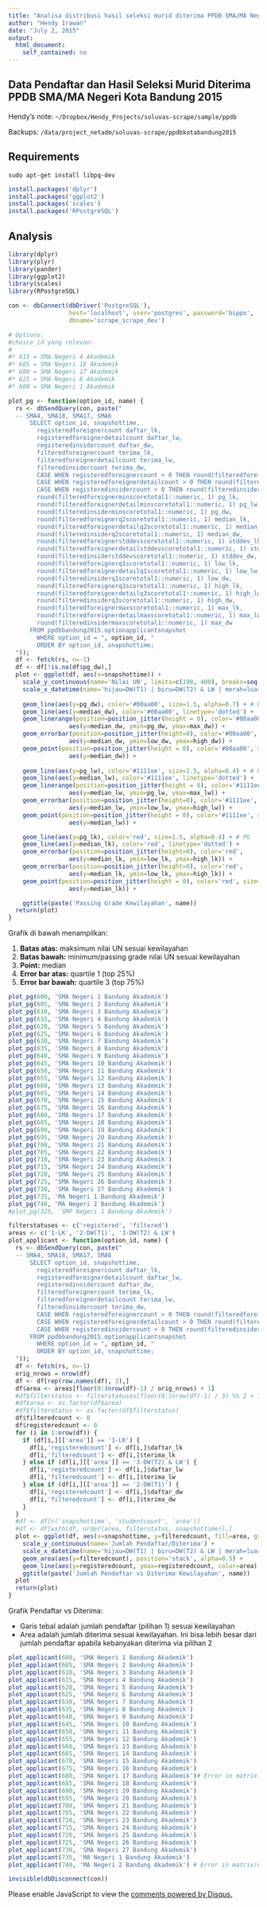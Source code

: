 ```yaml
---
title: "Analisa distribusi hasil seleksi murid diterima PPDB SMA/MA Negeri Kota Bandung 2015"
author: "Hendy Irawan"
date: "July 2, 2015"
output:
  html_document:
    self_contained: no
---
```


## Data Pendaftar dan Hasil Seleksi Murid Diterima PPDB SMA/MA Negeri Kota Bandung 2015

Hendy's note: `~/Dropbox/Hendy_Projects/soluvas-scrape/sample/ppdb`

Backups: `/data/project_netadm/soluvas-scrape/ppdbkotabandung2015`

## Requirements

```
sudo apt-get install libpq-dev
```

```r
install.packages('dplyr')
install.packages('ggplot2')
install.packages('scales')
install.packages('RPostgreSQL')
```

## Analysis

```r
library(dplyr)
library(plyr)
library(pander)
library(ggplot2)
library(scales)
library(RPostgreSQL)
```

```r
con <- dbConnect(dbDriver('PostgreSQL'),
                 host='localhost', user='postgres', password='bippo',
                 dbname='scrape_scrape_dev')

# Options:
#choice_id yang relevan:
#
#* 615 = SMA Negeri 4 Akademik
#* 685 = SMA Negeri 18 Akademik
#* 680 = SMA Negeri 17 Akademik
#* 625 = SMA Negeri 6 Akademik
#* 600 = SMA Negeri 1 Akademik

plot_pg <- function(option_id, name) {
  rs <- dbSendQuery(con, paste("
  -- SMA4, SMA18, SMA17, SMA6
      SELECT option_id, snapshottime,
        registeredforeignercount daftar_lk,
        registeredforeignerdetailcount daftar_lw,
        registeredinsidercount daftar_dw,
        filteredforeignercount terima_lk,
        filteredforeignerdetailcount terima_lw,
        filteredinsidercount terima_dw,
        CASE WHEN registeredforeignercount > 0 THEN round(filteredforeignercount*100/registeredforeignercount) || '%' ELSE '' END rasio_terima_lk,
        CASE WHEN registeredforeignerdetailcount > 0 THEN round(filteredforeignerdetailcount*100/registeredforeignerdetailcount) || '%' ELSE '' END rasio_terima_lw,
        CASE WHEN registeredinsidercount > 0 THEN round(filteredinsidercount*100/registeredinsidercount) || '%' ELSE '' END rasio_terima_dw,
        round(filteredforeignerminscoretotal1::numeric, 1) pg_lk,
        round(filteredforeignerdetailminscoretotal1::numeric, 1) pg_lw,
        round(filteredinsiderminscoretotal1::numeric, 1) pg_dw,
        round(filteredforeignerq2scoretotal1::numeric, 1) median_lk,
        round(filteredforeignerdetailq2scoretotal1::numeric, 1) median_lw,
        round(filteredinsiderq2scoretotal1::numeric, 1) median_dw,
        round(filteredforeignerstddevscoretotal1::numeric, 1) stddev_lk,
        round(filteredforeignerdetailstddevscoretotal1::numeric, 1) stddev_lw,
        round(filteredinsiderstddevscoretotal1::numeric, 1) stddev_dw,
        round(filteredforeignerq1scoretotal1::numeric, 1) low_lk,
        round(filteredforeignerdetailq1scoretotal1::numeric, 1) low_lw,
        round(filteredinsiderq1scoretotal1::numeric, 1) low_dw,
        round(filteredforeignerq3scoretotal1::numeric, 1) high_lk,
        round(filteredforeignerdetailq3scoretotal1::numeric, 1) high_lw,
        round(filteredinsiderq3scoretotal1::numeric, 1) high_dw,
        round(filteredforeignermaxscoretotal1::numeric, 1) max_lk,
        round(filteredforeignerdetailmaxscoretotal1::numeric, 1) max_lw,
        round(filteredinsidermaxscoretotal1::numeric, 1) max_dw
      FROM ppdbbandung2015.optionapplicantsnapshot
        WHERE option_id = ", option_id, "
        ORDER BY option_id, snapshottime;
  "));
  df <- fetch(rs, n=-1)
  df <- df[!is.na(df$pg_dw),]
  plot <- ggplot(df, aes(x=snapshottime)) +
    scale_y_continuous(name='Nilai UN', limits=c(190, 400), breaks=seq(150, 400, by=10)) +
    scale_x_datetime(name='hijau=DW(T1) | biru=DW(T2) & LW | merah=luar kota') +
    
    geom_line(aes(y=pg_dw), color='#00aa00', size=1.5, alpha=0.7) + # PG
    geom_line(aes(y=median_dw), color='#00aa00', linetype='dotted') +
    geom_linerange(position=position_jitter(height = 0), color='#00aa00', size=0.2,
                 aes(y=median_dw, ymin=pg_dw, ymax=max_dw)) +
    geom_errorbar(position=position_jitter(height=0), color='#00aa00', size=1,
                 aes(y=median_dw, ymin=low_dw, ymax=high_dw)) +
    geom_point(position=position_jitter(height = 0), color='#00aa00', size=4, alpha=0.5,
                 aes(y=median_dw)) +
    
    geom_line(aes(y=pg_lw), color='#1111ee', size=1.5, alpha=0.4) + # PG
    geom_line(aes(y=median_lw), color='#1111ee', linetype='dotted') +
    geom_linerange(position=position_jitter(height = 0), color='#1111ee', size=0.2,
                 aes(y=median_lw, ymin=pg_lw, ymax=max_lw)) +
    geom_errorbar(position=position_jitter(height=0), color='#1111ee',
                 aes(y=median_lw, ymin=low_lw, ymax=high_lw)) +
    geom_point(position=position_jitter(height = 0), color='#1111ee', size=4, alpha=0.5,
                 aes(y=median_lw)) +

    geom_line(aes(y=pg_lk), color='red', size=1.5, alpha=0.4) + # PG
    geom_line(aes(y=median_lk), color='red', linetype='dotted') +
    geom_errorbar(position=position_jitter(height=0), color='red',
                 aes(y=median_lk, ymin=low_lk, ymax=high_lk)) +
    geom_errorbar(position=position_jitter(height=0), color='red',
                 aes(y=median_lk, ymin=low_lk, ymax=high_lk)) +
    geom_point(position=position_jitter(height = 0), color='red', size=4, alpha=0.5,
                 aes(y=median_lk)) +

    ggtitle(paste('Passing Grade Kewilayahan', name))
  return(plot)
}
```

Grafik di bawah menampilkan:

1. **Batas atas:** maksimum nilai UN sesuai kewilayahan
2. **Batas bawah:** minimum/passing grade nilai UN sesuai kewilayahan
3. **Point:** median
4. **Error bar atas:** quartile 1 (top 25%)
5. **Error bar bawah:** quartile 3 (top 75%)

```r
plot_pg(600, 'SMA Negeri 1 Bandung Akademik')
plot_pg(605, 'SMA Negeri 2 Bandung Akademik')
plot_pg(610, 'SMA Negeri 3 Bandung Akademik')
plot_pg(615, 'SMA Negeri 4 Bandung Akademik')
plot_pg(620, 'SMA Negeri 5 Bandung Akademik')
plot_pg(625, 'SMA Negeri 6 Bandung Akademik')
plot_pg(630, 'SMA Negeri 7 Bandung Akademik')
plot_pg(635, 'SMA Negeri 8 Bandung Akademik')
plot_pg(640, 'SMA Negeri 9 Bandung Akademik')
plot_pg(645, 'SMA Negeri 10 Bandung Akademik')
plot_pg(650, 'SMA Negeri 11 Bandung Akademik')
plot_pg(655, 'SMA Negeri 12 Bandung Akademik')
plot_pg(660, 'SMA Negeri 13 Bandung Akademik')
plot_pg(665, 'SMA Negeri 14 Bandung Akademik')
plot_pg(670, 'SMA Negeri 15 Bandung Akademik')
plot_pg(675, 'SMA Negeri 16 Bandung Akademik')
plot_pg(680, 'SMA Negeri 17 Bandung Akademik')
plot_pg(685, 'SMA Negeri 18 Bandung Akademik')
plot_pg(690, 'SMA Negeri 19 Bandung Akademik')
plot_pg(695, 'SMA Negeri 20 Bandung Akademik')
plot_pg(700, 'SMA Negeri 21 Bandung Akademik')
plot_pg(705, 'SMA Negeri 22 Bandung Akademik')
plot_pg(710, 'SMA Negeri 23 Bandung Akademik')
plot_pg(715, 'SMA Negeri 24 Bandung Akademik')
plot_pg(720, 'SMA Negeri 25 Bandung Akademik')
plot_pg(725, 'SMA Negeri 26 Bandung Akademik')
plot_pg(730, 'SMA Negeri 27 Bandung Akademik')
plot_pg(735, 'MA Negeri 1 Bandung Akademik')
plot_pg(740, 'MA Negeri 2 Bandung Akademik')
#plot_pg(325, 'SMP Negeri 1 Bandung Akademik')
```

```r
filterstatuses <- c('registered', 'filtered')
areas <- c('1-LK', '2-DW(T1)', '3-DW(T2) & LW')
plot_applicant <- function(option_id, name) {
  rs <- dbSendQuery(con, paste("
  -- SMA4, SMA18, SMA17, SMA6
      SELECT option_id, snapshottime,
        registeredforeignercount daftar_lk,
        registeredforeignerdetailcount daftar_lw,
        registeredinsidercount daftar_dw,
        filteredforeignercount terima_lk,
        filteredforeignerdetailcount terima_lw,
        filteredinsidercount terima_dw,
        CASE WHEN registeredforeignercount > 0 THEN round(filteredforeignercount*100/registeredforeignercount) || '%' ELSE '' END rasio_terima_lk,
        CASE WHEN registeredforeignerdetailcount > 0 THEN round(filteredforeignerdetailcount*100/registeredforeignerdetailcount) || '%' ELSE '' END rasio_terima_lw,
        CASE WHEN registeredinsidercount > 0 THEN round(filteredinsidercount*100/registeredinsidercount) || '%' ELSE '' END rasio_terima_dw
      FROM ppdbbandung2015.optionapplicantsnapshot
        WHERE option_id = ", option_id, "
        ORDER BY option_id, snapshottime;
  "));
  df <- fetch(rs, n=-1)
  orig_nrows = nrow(df)
  df <- df[rep(row.names(df), 3),]
  df$area <- areas[floor(0:(nrow(df)-1) / orig_nrows) + 1]
  #df$filterstatus <- filterstatuses[floor(0:(nrow(df)-1) / 3) %% 2 + 1]
  #df$area <- as.factor(df$area)
  #df$filterstatus <- as.factor(df$filterstatus)
  df$filteredcount <- 0
  df$registeredcount <- 0
  for (i in 1:nrow(df)) {
    if (df[i,][['area']] == '1-LK') {
      df[i,'registeredcount'] <- df[i,]$daftar_lk
      df[i,'filteredcount'] <- df[i,]$terima_lk
    } else if (df[i,][['area']] == '3-DW(T2) & LW') {
      df[i,'registeredcount'] <- df[i,]$daftar_lw
      df[i,'filteredcount'] <- df[i,]$terima_lw
    } else if (df[i,][['area']] == '2-DW(T1)') {
      df[i,'registeredcount'] <- df[i,]$daftar_dw
      df[i,'filteredcount'] <- df[i,]$terima_dw
    }
  }
  #df <- df[c('snapshottime', 'studentcount', 'area')]
  #df <- df[with(df, order(area, filterstatus, snapshottime)),]
  plot <- ggplot(df, aes(x=snapshottime, y=filteredcount, fill=area, group=area)) +
    scale_y_continuous(name='Jumlah Pendaftar/Diterima') +
    scale_x_datetime(name='hijau=DW(T1) | biru=DW(T2) & LW | merah=luar kota') +
    geom_area(aes(y=filteredcount), position='stack', alpha=0.5) +
    geom_line(aes(y=registeredcount, ymax=registeredcount, color=area), size=2, position=position_stack()) +
    ggtitle(paste('Jumlah Pendaftar vs Diterima Kewilayahan', name))
  plot
  return(plot)
}
```

Grafik Pendaftar vs Diterima:

* Garis tebal adalah jumlah pendaftar (pilihan 1) sesuai kewilayahan
* Area adalah jumlah diterima sesuai kewilayahan. Ini bisa lebih besar dari jumlah pendaftar
    apabila kebanyakan diterima via pilihan 2

```r
plot_applicant(600, 'SMA Negeri 1 Bandung Akademik')
plot_applicant(605, 'SMA Negeri 2 Bandung Akademik')
plot_applicant(610, 'SMA Negeri 3 Bandung Akademik')
plot_applicant(615, 'SMA Negeri 4 Bandung Akademik')
plot_applicant(620, 'SMA Negeri 5 Bandung Akademik')
plot_applicant(625, 'SMA Negeri 6 Bandung Akademik')
plot_applicant(630, 'SMA Negeri 7 Bandung Akademik')
plot_applicant(635, 'SMA Negeri 8 Bandung Akademik')
plot_applicant(640, 'SMA Negeri 9 Bandung Akademik')
plot_applicant(645, 'SMA Negeri 10 Bandung Akademik')
plot_applicant(650, 'SMA Negeri 11 Bandung Akademik')
plot_applicant(655, 'SMA Negeri 12 Bandung Akademik')
plot_applicant(660, 'SMA Negeri 13 Bandung Akademik')
plot_applicant(665, 'SMA Negeri 14 Bandung Akademik')
plot_applicant(670, 'SMA Negeri 15 Bandung Akademik')
plot_applicant(675, 'SMA Negeri 16 Bandung Akademik')
plot_applicant(680, 'SMA Negeri 17 Bandung Akademik')# Error in matrix(value, n, p) :   'data' must be of a vector type, was 'NULL'
plot_applicant(685, 'SMA Negeri 18 Bandung Akademik')
plot_applicant(690, 'SMA Negeri 19 Bandung Akademik')
plot_applicant(695, 'SMA Negeri 20 Bandung Akademik')
plot_applicant(700, 'SMA Negeri 21 Bandung Akademik')
plot_applicant(705, 'SMA Negeri 22 Bandung Akademik')
plot_applicant(710, 'SMA Negeri 23 Bandung Akademik')
plot_applicant(715, 'SMA Negeri 24 Bandung Akademik')
plot_applicant(720, 'SMA Negeri 25 Bandung Akademik')
plot_applicant(725, 'SMA Negeri 26 Bandung Akademik')
plot_applicant(730, 'SMA Negeri 27 Bandung Akademik')
plot_applicant(735, 'MA Negeri 1 Bandung Akademik')
plot_applicant(740, 'MA Negeri 2 Bandung Akademik') # Error in matrix(value, n, p) :   'data' must be of a vector type, was 'NULL'
```

```r
invisible(dbDisconnect(con))
```

<div id="disqus_thread"></div>
<script type="text/javascript">
    /* * * CONFIGURATION VARIABLES * * */
    var disqus_shortname = 'ceefourgithub';
    
    /* * * DON'T EDIT BELOW THIS LINE * * */
    (function() {
        var dsq = document.createElement('script'); dsq.type = 'text/javascript'; dsq.async = true;
        dsq.src = '//' + disqus_shortname + '.disqus.com/embed.js';
        (document.getElementsByTagName('head')[0] || document.getElementsByTagName('body')[0]).appendChild(dsq);
    })();
</script>
<noscript>Please enable JavaScript to view the <a href="https://disqus.com/?ref_noscript" rel="nofollow">comments powered by Disqus.</a></noscript>
